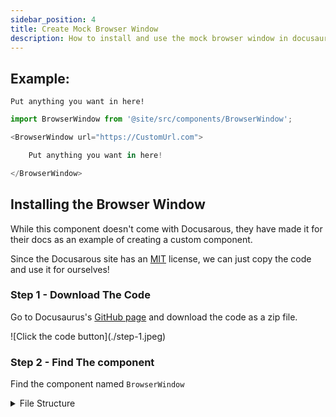 ```yaml
---
sidebar_position: 4
title: Create Mock Browser Window
description: How to install and use the mock browser window in docusaurus.
---
```


## Example:
<BrowserWindow url="https://CustomUrl.com">

    Put anything you want in here!

</BrowserWindow>

```javascript
import BrowserWindow from '@site/src/components/BrowserWindow';

<BrowserWindow url="https://CustomUrl.com">

    Put anything you want in here!

</BrowserWindow>
```


## Installing the Browser Window

While this component doesn't come with Docusarous, they have made it for their docs as an example of creating a custom component. 

Since the Docusarous site has an [MIT](https://github.com/facebook/docusaurus/blob/main/LICENSE) license, we can just copy the code and use it for ourselves!


### Step 1 - Download The Code
Go to Docusaurus's [GitHub page](https://github.com/facebook/docusaurus) and download the code as a zip file.

<BrowserWindow url="https://github.com/facebook/docusaurus">
![Click the code button](./step-1.jpeg)
</BrowserWindow>

### Step 2 - Find The component

Find the component named `BrowserWindow`

<details>
  <summary>File Structure</summary>

    ```mermaid
    graph LR;
    docusaurus-main-->website;
    website-->src;
    src-->components;
    components-->BrowserWindow;
```

</details>


![Find The Component](./step-2.jpg)

### Step 3 - Add To Your Project
:::note

The default path of the component folder is `/src/components`

:::

Drag and drop the BrowserWindow folder into your Components folder in your project. You now have everything you need!

![Drop into your Component Folder](./drag-browser-window-into-components-folder.webp)


## Using the Browser Window

At the top of the page (but under any front matter) import the component.

```js
import BrowserWindow from '@site/src/components/BrowserWindow';
```

Then you can use the browser window in that file by using `<BrowserWindow>` tags. 

<BrowserWindow url="https://CustomUrl.com">

    Put anything you want in here!

</BrowserWindow>

```markdown
<BrowserWindow url="https://CustomUrl.com">

    Put anything you want in here!

</BrowserWindow>
```

:::tip[Change Your Default URL]

You can set the default URL in the `BrowserWindow/index.tsx` file.

Change the configuration as shown in the highlighted line below.

```typescript
export default function BrowserWindow({
  children,
  minHeight,
  // highlight-next-line
  url = 'http://AnythingYouWant.com', //change your url here
  style,
  bodyStyle,
}:
```

:::




